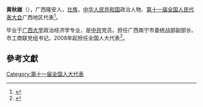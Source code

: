'''黄秋娣'''（{{bd|1976年||}}），广西隆安人，[[壮族|壮族]]，[[中华人民共和国|中华人民共和国]]政治人物、[[第十一届全国人民代表大会|第十一届全国人民代表大会]]广西地区代表<ref>{{cite web|author=新华网|title=第十一届全国人大代表|url=http://news.xinhuanet.com/ziliao/2008-03/03/content_7708230.htm?node=36628|publisher=新华网|accessdate=2014-01-07|archive-date=2014-01-10|archive-url=https://web.archive.org/web/20140110211415/http://news.xinhuanet.com/ziliao/2008-03/03/content_7708230.htm?node=36628|dead-url=no}}</ref>。

毕业于[[广西大学|广西大学]]政治经济学专业，是[[中共|中共]]党员。担任广西南宁市委统战部副部长、市工商联党组书记。2008年起担任全国人大代表<ref>{{cite news|title=全国人大代表信息-黄秋娣|url=http://210.82.31.1:8084/delegate/viewDelegate.action?dbid=112019|accessdate=2013-04-05|newspaper=全国人大网|archive-url=https://web.archive.org/web/20140522092555/http://www.npc.gov.cn/delegate/viewDelegate.action?dbid=112019|archive-date=2014-05-22|dead-url=yes}}</ref>。

==參考文獻==
{{reflist}}
[[Category:第十一届全国人大代表|Category:第十一届全国人大代表]]